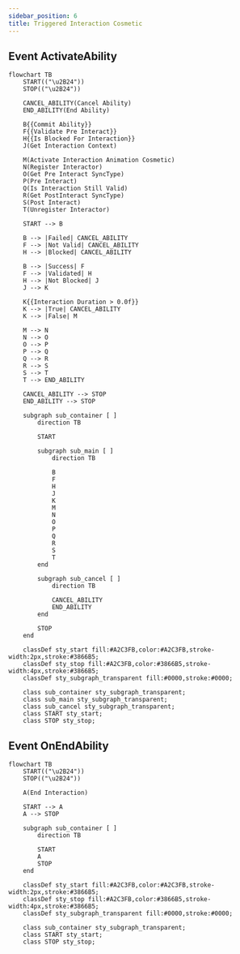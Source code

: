 ```yaml
---
sidebar_position: 6
title: Triggered Interaction Cosmetic
---
```


## Event ActivateAbility 
```mermaid
flowchart TB
    START(("\u2B24"))
    STOP(("\u2B24"))
    
    CANCEL_ABILITY(Cancel Ability)
    END_ABILITY(End Ability)
    
    B{{Commit Ability}}
    F{{Validate Pre Interact}}
    H{{Is Blocked For Interaction}}
    J(Get Interaction Context)
    
    M(Activate Interaction Animation Cosmetic)
    N(Register Interactor)
    O(Get Pre Interact SyncType)
    P(Pre Interact)
    Q(Is Interaction Still Valid)
    R(Get PostInteract SyncType)
    S(Post Interact)
    T(Unregister Interactor)
  
    START --> B

    B --> |Failed| CANCEL_ABILITY
    F --> |Not Valid| CANCEL_ABILITY
    H --> |Blocked| CANCEL_ABILITY
    
    B --> |Success| F
    F --> |Validated| H
    H --> |Not Blocked| J
    J --> K
    
    K{{Interaction Duration > 0.0f}}
    K --> |True| CANCEL_ABILITY
    K --> |False| M
    
    M --> N
    N --> O
    O --> P
    P --> Q
    Q --> R
    R --> S
    S --> T
    T --> END_ABILITY
    
    CANCEL_ABILITY --> STOP
    END_ABILITY --> STOP

    subgraph sub_container [ ]
        direction TB
        
        START
        
        subgraph sub_main [ ]
            direction TB
    
            B
            F
            H
            J
            K
            M
            N
            O
            P
            Q
            R
            S
            T
        end
        
        subgraph sub_cancel [ ]
            direction TB
    
            CANCEL_ABILITY
            END_ABILITY
        end
        
        STOP
    end

    classDef sty_start fill:#A2C3FB,color:#A2C3FB,stroke-width:2px,stroke:#3866B5;
    classDef sty_stop fill:#A2C3FB,color:#3866B5,stroke-width:4px,stroke:#3866B5;
    classDef sty_subgraph_transparent fill:#0000,stroke:#0000;
    
    class sub_container sty_subgraph_transparent;
    class sub_main sty_subgraph_transparent;
    class sub_cancel sty_subgraph_transparent;
    class START sty_start;
    class STOP sty_stop;
```

## Event OnEndAbility
```mermaid
flowchart TB
    START(("\u2B24"))
    STOP(("\u2B24"))
    
    A(End Interaction)

    START --> A
    A --> STOP
    
    subgraph sub_container [ ]
        direction TB
        
        START
        A
        STOP
    end
    
    classDef sty_start fill:#A2C3FB,color:#A2C3FB,stroke-width:2px,stroke:#3866B5;
    classDef sty_stop fill:#A2C3FB,color:#3866B5,stroke-width:4px,stroke:#3866B5;
    classDef sty_subgraph_transparent fill:#0000,stroke:#0000;
    
    class sub_container sty_subgraph_transparent;
    class START sty_start;
    class STOP sty_stop;
```
